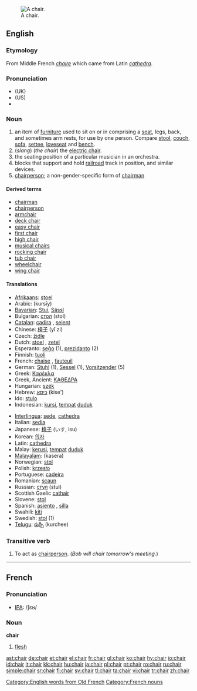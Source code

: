 [[Image:Chair.png|thumb|right|A chair.]]
==English==

{{rank|perfectly|fixed|leaves|852|chair|date|summer|simply}}

===Etymology===
From Middle French ''[[chaire]]'' which came from Latin ''[[cathedra]]''.

===Pronunciation===
* (UK) {{IPA|/ʧɛə(r)/}}
* (US) {{IPA|/ʧɐɹ/}}
*{{audio|en-us-chair.ogg|Audio (US)}}

===Noun===
{{en-noun}}

# an item of [[furniture]] used to sit on or in comprising a [[seat]], legs, back, and sometimes arm rests, for use by one person.  Compare [[stool]], [[couch]], [[sofa]], [[settee]], [[loveseat]] and [[bench]].
# (''slang'') (''the chair'') the [[electric chair]].
# the seating position of a particular musician in an orchestra.
# blocks that support and hold [[railroad]] track in position, and similar devices.
# [[chairperson]]; a non-gender-specific form of [[chairman]]

====Derived terms====
*[[chairman]]
*[[chairperson]]
*[[armchair]]
*[[deck chair]]
*[[easy chair]]
*[[first chair]]
*[[high chair]]
*[[musical chairs]]
*[[rocking chair]]
*[[tub chair]]
*[[wheelchair]]
*[[wing chair]]

====Translations====
{{top}}
*[[Afrikaans]]: [[stoel]] {{m}}
*Arabic: {{ARchar|[[كرسي]]}} (kursīy)
*[[Bavarian]]: [[Stui]], [[Sässl]]
*Bulgarian: [[стол]] (stol) {{m}}
*[[Catalan]]: [[cadira]] {{f}}, [[seient]] {{m}}
*Chinese: [[椅子]] (yǐ zi)
*Czech: [[židle]] {{f}}
*Dutch: [[stoel]] {{m}}, [[zetel]] {{m}}
*Esperanto: [[seĝo]] (1), [[prezidanto]] (2)
*Finnish: [[tuoli]]
*French: [[chaise]] {{f}}, [[fauteuil]] {{m}}
*German: [[Stuhl]] {{m}} (1), [[Sessel]] {{m}} (1), [[Vorsitzender]] (5)
*Greek: [[Καρέκλα]] {{f}}
*Greek, Ancient: [[ΚΑΘΕΔΡΑ]] {{f}}
*Hungarian: [[szék]]
*Hebrew: [[כיסא]] (kise') {{m}}
*Ido: [[stulo]]
*Indonesian: [[kursi]], [[tempat]] [[duduk]]
{{mid}}
*[[Interlingua]]: [[sede]], [[cathedra]]
*Italian: [[sedia]] {{f}}
*Japanese: [[椅子]] (いす, isu)
*Korean: [[의자]]
*Latin: [[cathedra]] {{f}}
*Malay: [[kerusi]], [[tempat]] [[duduk]]
*[[Malayalam]]: (kasera)
*Norwegian: [[stol]] {{m}}
*Polish: [[krzesło]] {{n}}
*Portuguese: [[cadeira]] {{f}}
*Romanian: [[scaun]] {{n}}
*Russian: [[стул]] {{m}} (stul)
*Scottish Gaelic [[cathair]] {{m}}
*Slovene: [[stol]] {{m}}
*Spanish: [[asiento]] {{m}}, [[silla]] {{f}}
*Swahili: [[kiti]]
*Swedish: [[stol]] (1)
*[[Telugu]]: [[కుర్చీ]] (kurchee)
{{bottom}}

===Transitive verb===
{{en-verb}}

# To act as [[chairperson]].  (''Bob will chair tomorrow's meeting.'')

[[Category:English words from Old French]]

----

==French==

===Pronunciation===
*[[w:IPA|IPA]]: /ʃɛʁ/

===Noun===
'''chair''' {{f}}

# [[flesh]]

[[Category:French nouns]]

[[ast:chair]]
[[de:chair]]
[[et:chair]]
[[el:chair]]
[[fr:chair]]
[[gl:chair]]
[[ko:chair]]
[[hy:chair]]
[[io:chair]]
[[id:chair]]
[[it:chair]]
[[kk:chair]]
[[hu:chair]]
[[ja:chair]]
[[pl:chair]]
[[pt:chair]]
[[ro:chair]]
[[ru:chair]]
[[simple:chair]]
[[sr:chair]]
[[fi:chair]]
[[sv:chair]]
[[tl:chair]]
[[ta:chair]]
[[vi:chair]]
[[tr:chair]]
[[zh:chair]]